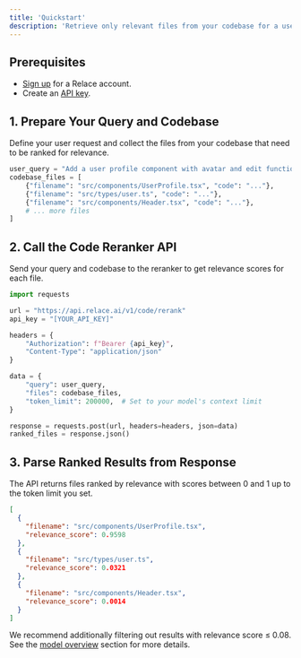 ```yaml
---
title: 'Quickstart'
description: 'Retrieve only relevant files from your codebase for a user request'
---
```


## Prerequisites

- [Sign up](https://app.relace.ai) for a Relace account.
- Create an [API key](https://app.relace.ai/settings/api-keys).

## 1. Prepare Your Query and Codebase

Define your user request and collect the files from your codebase that need to be ranked for relevance.

```python
user_query = "Add a user profile component with avatar and edit functionality"
codebase_files = [
    {"filename": "src/components/UserProfile.tsx", "code": "..."},
    {"filename": "src/types/user.ts", "code": "..."},
    {"filename": "src/components/Header.tsx", "code": "..."},
    # ... more files
]
```

## 2. Call the Code Reranker API

Send your query and codebase to the reranker to get relevance scores for each file.

```python
import requests

url = "https://api.relace.ai/v1/code/rerank"
api_key = "[YOUR_API_KEY]"

headers = {
    "Authorization": f"Bearer {api_key}",
    "Content-Type": "application/json"
}

data = {
    "query": user_query,
    "files": codebase_files,
    "token_limit": 200000,  # Set to your model's context limit
}

response = requests.post(url, headers=headers, json=data)
ranked_files = response.json()
```

## 3. Parse Ranked Results from Response

The API returns files ranked by relevance with scores between 0 and 1 up to the token limit you set.

```json
[
  {
    "filename": "src/components/UserProfile.tsx",
    "relevance_score": 0.9598
  },
  {
    "filename": "src/types/user.ts",
    "relevance_score": 0.0321
  },
  {
    "filename": "src/components/Header.tsx",
    "relevance_score": 0.0014
  }
]
```

We recommend additionally filtering out results with relevance score ≤ 0.08. See the [model overview](/docs/code-reranker/overview) section for more details.